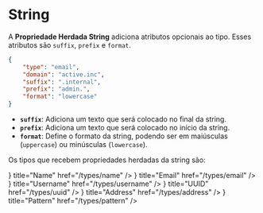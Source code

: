 # String

A **Propriedade Herdada String** adiciona atributos opcionais ao tipo. Esses atributos são `suffix`, `prefix` e `format`.

```json filename="Tipo email"
{   
    "type": "email",
    "domain": "active.inc",
    "suffix": ".internal",
    "prefix": "admin.",
    "format": "lowercase"
}
```

- **`suffix`**: Adiciona um texto que será colocado no final da string.
- **`prefix`**: Adiciona um texto que será colocado no início da string.
- **`format`**: Define o formato da string, podendo ser em maiúsculas (`uppercase`) ou minúsculas (`lowercase`).

Os tipos que recebem propriedades herdadas da string são:


<Cards>
    <Card icon={<CaseSensitive />} title="Name" href="/types/name" />
    <Card icon={<AtSign />} title="Email" href="/types/email" />
    <Card icon={<User />} title="Username" href="/types/username" />
    <Card icon={<Fingerprint />} title="UUID" href="/types/uuid" />
    <Card icon={<Map />} title="Address" href="/types/address" />
    <Card icon={<Wand />} title="Pattern" href="/types/pattern" />
</Cards>